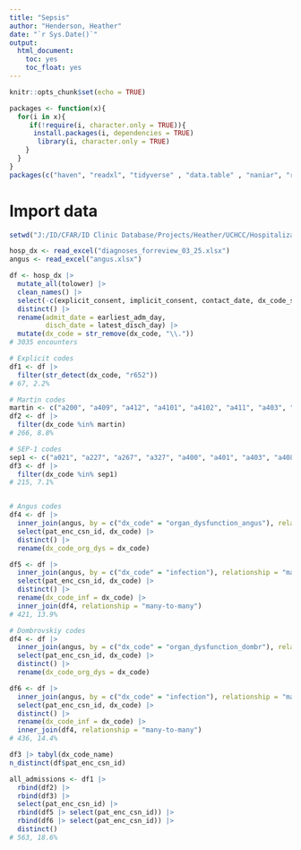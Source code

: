 ---
title: "Sepsis"
author: "Henderson, Heather"
date: "`r Sys.Date()`"
output: 
  html_document:
    toc: yes
    toc_float: yes
---

```{r setup, include=FALSE}
knitr::opts_chunk$set(echo = TRUE)
```

```{r message=FALSE, warning=FALSE}
packages <- function(x){
  for(i in x){
     if(!require(i, character.only = TRUE)){
      install.packages(i, dependencies = TRUE)
       library(i, character.only = TRUE)
    }
  }
}
packages(c("haven", "readxl", "tidyverse" , "data.table" , "naniar", "rockchalk", "lubridate", "kableExtra", "DT", "formatR", "zoo", "binom", "plotly", "janitor", "sjlabelled", "Hmisc", "rms", "aod", "sandwich", "lmtest", "tableone", "broom", "investr", "survival", "survminer"))
```

# Import data

```{r message=FALSE, warning=FALSE}
setwd("J:/ID/CFAR/ID Clinic Database/Projects/Heather/UCHCC/Hospitalizations")

hosp_dx <- read_excel("diagnoses_forreview_03_25.xlsx")
angus <- read_excel("angus.xlsx")
```

```{r}
df <- hosp_dx |>
  mutate_all(tolower) |>
  clean_names() |>
  select(-c(explicit_consent, implicit_consent, contact_date, dx_code_set_name, dx_source, rawid)) |>
  distinct() |>
  rename(admit_date = earliest_adm_day,
         disch_date = latest_disch_day) |>
  mutate(dx_code = str_remove(dx_code, "\\."))
# 3035 encounters
```

```{r}
# Explicit codes
df1 <- df |>
  filter(str_detect(dx_code, "r652"))
# 67, 2.2%

# Martin codes
martin <- c("a200", "a409", "a412", "a4101", "a4102", "a411", "a403", "a414", "a4150", "a413", "a4151", "a4152", "a4153", "a4159", "a4189", "a419", "r7881", "b488", "b49", "b377", "b376")
df2 <- df |>
  filter(dx_code %in% martin)
# 266, 8.8%

# SEP-1 codes
sep1 <- c("a021", "a227", "a267", "a327", "a400", "a401", "a403", "a408", "a409", "a4101", "a4102", "a411", "a412", "a413", "a414", "a4150", "a4151", "a4152", "a4153", "a4159", "a4181", "a4189", "a419", "a427", "a5486", "b377", "r6520", "r6521")
df3 <- df |>
  filter(dx_code %in% sep1)
# 215, 7.1%


# Angus codes
df4 <- df |>
  inner_join(angus, by = c("dx_code" = "organ_dysfunction_angus"), relationship = "many-to-many") |>
  select(pat_enc_csn_id, dx_code) |>
  distinct() |>
  rename(dx_code_org_dys = dx_code)

df5 <- df |>
  inner_join(angus, by = c("dx_code" = "infection"), relationship = "many-to-many") |>
  select(pat_enc_csn_id, dx_code) |>
  distinct() |>
  rename(dx_code_inf = dx_code) |>
  inner_join(df4, relationship = "many-to-many")
# 421, 13.9%

# Dombrovskiy codes
df4 <- df |>
  inner_join(angus, by = c("dx_code" = "organ_dysfunction_dombr"), relationship = "many-to-many") |>
  select(pat_enc_csn_id, dx_code) |>
  distinct() |>
  rename(dx_code_org_dys = dx_code)

df6 <- df |>
  inner_join(angus, by = c("dx_code" = "infection"), relationship = "many-to-many") |>
  select(pat_enc_csn_id, dx_code) |>
  distinct() |>
  rename(dx_code_inf = dx_code) |>
  inner_join(df4, relationship = "many-to-many")
# 436, 14.4%

df3 |> tabyl(dx_code_name)
n_distinct(df$pat_enc_csn_id)
```

```{r}
all_admissions <- df1 |>
  rbind(df2) |>
  rbind(df3) |>
  select(pat_enc_csn_id) |>
  rbind(df5 |> select(pat_enc_csn_id)) |>
  rbind(df6 |> select(pat_enc_csn_id)) |>
  distinct()
# 563, 18.6%
```




